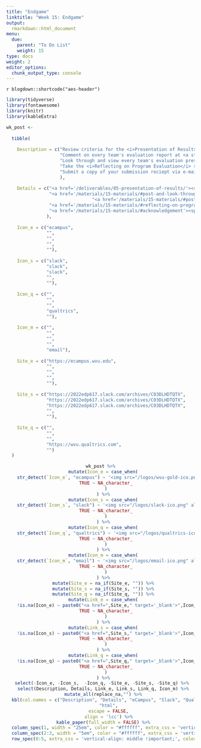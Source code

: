 ```yaml
---
title: "Endgame"
linktitle: "Week 15: Endgame"
output:
  rmarkdown::html_document
menu:
  due:
    parent: "To Do List"
    weight: 15
type: docs
weight: 2
editor_options: 
  chunk_output_type: console
---
```


`r blogdown::shortcode("aes-header")`

```r
library(tidyverse)
library(fontawesome)
library(knitr)
library(kableExtra)
```

```r

wk_post <- 
  
  tibble(
    
    Description = c("Review criteria for the <i>Presentation of Results</i> due this week",
                    "Comment on every team's evaluation report at <a style='color:#ff8384;'>\\ #evaluation-report</a>",
                    "Look through and view every team's evaluation presentation at <a style='color:#ff8384;'>\\ #presentation-of-results</a>",
                    "Take the <i>Reflecting on Program Evaluation</i> survey using the unique link sent to your WVU Mix e-mail account",
                    "Submit a copy of your submission reciept via e-mail"
                    ),
    
    Details = c("<a href='/deliverables/05-presentation-of-results/'><span style='font-size: 25px; color: #89cff0;'><i class='fas fa-info-circle'></i></span></a>",
                "<a href='/materials/15-materials/#post-and-look-through-evaluationspresentations'><span style='font-size: 25px; color: #89cff0;'><i class='fas fa-info-circle'></i></span></a>",
                                "<a href='/materials/15-materials/#post-and-look-through-evaluationspresentations'><span style='font-size: 25px; color: #89cff0;'><i class='fas fa-info-circle'></i></span></a>",
                "<a href='/materials/15-materials/#reflecting-on-program-evaluation'><span style='font-size: 25px; color: #89cff0;'><i class='fas fa-info-circle'></i></span></a>",
                "<a href='/materials/15-materials/#acknowledgement'><span style='font-size: 25px; color: #89cff0;'><i class='fas fa-info-circle'></i></span></a>"
               ),
    
    Icon_e = c("ecampus",
               "",
               "",
               "",
               ""),
    
    Icon_s = c("slack",
               "slack",
               "slack",
               "",
               ""),
    
    Icon_q = c("",
               "",
               "",
               "qualtrics",
               ""),
    
    Icon_m = c("",
               "",
               "",
               "",
               "email"),
    
    Site_e = c("https://ecampus.wvu.edu",
               "",
               "",
               "",
               ""),
    
    Site_s = c("https://2022edp617.slack.com/archives/C03DLHDTQTX",
               "https://2022edp617.slack.com/archives/C03DLHDTQTX",
               "https://2022edp617.slack.com/archives/C03DLHDTQTX",
               "",
               ""),
    
    Site_q = c("",
               "",
               "",
               "https://wvu.qualtrics.com",
               "")
  )
```

<center>
```r
wk_post %>%
  mutate(Icon_e = case_when(
    str_detect(`Icon_e`, "ecampus") ~ '<img src="/logos/wvu-gold-ico.png" alt="Slack icon" width="25">',
    TRUE ~ NA_character_
    )
  ) %>%
  mutate(Icon_s = case_when(
    str_detect(`Icon_s`, "slack") ~ '<img src="/logos/slack-ico.png" alt="Slack icon" width="25">',
    TRUE ~ NA_character_
    )
  ) %>%
  mutate(Icon_q = case_when(
    str_detect(`Icon_q`, "qualtrics") ~ '<img src="/logos/qualtrics-ico.png" alt="Qualtrics icon" width="27">',
    TRUE ~ NA_character_
    )
  ) %>%
  mutate(Icon_m = case_when(
    str_detect(`Icon_m`, "email") ~ '<img src="/logos/email-ico.png" alt="Email icon" width="27">',
    TRUE ~ NA_character_
    )
  ) %>%
  mutate(Site_e = na_if(Site_e, "")) %>%
  mutate(Site_s = na_if(Site_s, "")) %>%
  mutate(Site_q = na_if(Site_q, "")) %>%
  mutate(Link_e = case_when(
    !is.na(Icon_e) ~ paste0("<a href=",Site_e," target='_blank'>",Icon_e,"</a>"),
    TRUE ~ NA_character_
    )
  ) %>%
  mutate(Link_s = case_when(
    !is.na(Icon_s) ~ paste0("<a href=",Site_s," target='_blank'>",Icon_s,"</a>"),
    TRUE ~ NA_character_
    )
  ) %>%
  mutate(Link_q = case_when(
    !is.na(Icon_q) ~ paste0("<a href=",Site_q," target='_blank'>",Icon_q,"</a>"),
    TRUE ~ NA_character_
    )
  ) %>%
  select(-Icon_e, -Icon_s,  -Icon_q, -Site_e, -Site_s, -Site_q) %>% 
  select(Description, Details, Link_e, Link_s, Link_q, Icon_m) %>%
  mutate_all(replace_na,"") %>%
  kbl(col.names = c("Description", "Details", "eCampus", "Slack", "Qualtrics", "Email"),
      "html",
      escape = FALSE,
      align = 'lcc') %>%
  kable_paper(full_width = FALSE) %>%
  column_spec(1, width = "25em", color = "#ffffff", extra_css = 'vertical-align: middle !important;') %>%
  column_spec(2:3, width = "5em", color = "#ffffff", extra_css = 'vertical-align: middle !important;') %>%
  row_spec(0:5, extra_css = 'vertical-align: middle !important;', color = "#f7f7f7", background = "transparent")
```
</center>
